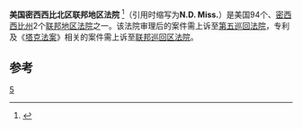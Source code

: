 {{Infobox U.S. district court
|district name =  美国密西西比北区联邦地区法院
|abbrev =  N.D. Miss.
|appeals to = 第五巡回
|map image name = 
|map image width = 200
|map image caption = 
|seal = 
|seal size = 160
|established = 1838年6月18日 
|judges assigned = 3
|chief judge = Michael P. Mills
|official site = http://www.msnd.uscourts.gov
}}

'''美国密西西比北区联邦地区法院''' <ref name="中文名参考">{{cite web | url=http://ias.cass.cn/show/show_uswww_ls.asp?id=348 | title=中文名参考 | accessdate=2013-08-08 | deadurl=yes | archiveurl=https://web.archive.org/web/20160304200358/http://ias.cass.cn/show/show_uswww_ls.asp?id=348 | archivedate=2016-03-04 }}</ref>（引用时缩写为'''N.D. Miss.'''）是美国94个、[[密西西比州|密西西比州]]2个[[联邦地区法院|联邦地区法院]]之一。该法院审理后的案件需上诉至[[美国联邦第五巡回上诉法院|第五巡回法院]]，专利及《[[塔克法案|塔克法案]]》相关的案件需上诉至[[联邦巡回区法院|联邦巡回区法院]]。

==参考==
{{reflist}}
{{联邦地区法院}}

[[Category:美国联邦地区法院|5]]